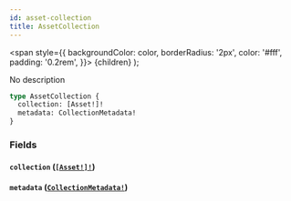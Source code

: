 ```yaml
---
id: asset-collection
title: AssetCollection
---
```


<span
style={{
      backgroundColor: color,
      borderRadius: '2px',
      color: '#fff',
      padding: '0.2rem',
    }}>
{children}
</span>
);

No description

```graphql
type AssetCollection {
  collection: [Asset!]!
  metadata: CollectionMetadata!
}
```

### Fields

#### `collection` ([`[Asset!]!`](/api/objects/asset))

#### `metadata` ([`CollectionMetadata!`](/api/objects/collection-metadata))
